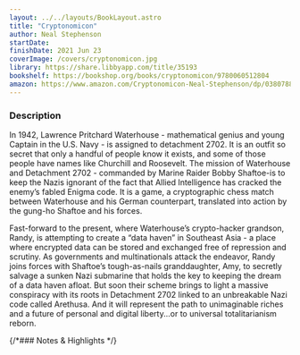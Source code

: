 ```yaml
---
layout: ../../layouts/BookLayout.astro
title: "Cryptonomicon"
author: Neal Stephenson
startDate:
finishDate: 2021 Jun 23
coverImage: /covers/cryptonomicon.jpg
library: https://share.libbyapp.com/title/35193
bookshelf: https://bookshop.org/books/cryptonomicon/9780060512804
amazon: https://www.amazon.com/Cryptonomicon-Neal-Stephenson/dp/0380788624/
---
```


<ReadingTime
  startDate  = {frontmatter.startDate}
  finishDate = {frontmatter.finishDate}
/>

### Description
In 1942, Lawrence Pritchard Waterhouse - mathematical genius and young Captain in the U.S. Navy - is assigned to detachment 2702. It is an outfit so secret that only a handful of people know it exists, and some of those people have names like Churchill and Roosevelt. The mission of Waterhouse and Detachment 2702 - commanded by Marine Raider Bobby Shaftoe-is to keep the Nazis ignorant of the fact that Allied Intelligence has cracked the enemy’s fabled Enigma code. It is a game, a cryptographic chess match between Waterhouse and his German counterpart, translated into action by the gung-ho Shaftoe and his forces.

Fast-forward to the present, where Waterhouse’s crypto-hacker grandson, Randy, is attempting to create a “data haven” in Southeast Asia - a place where encrypted data can be stored and exchanged free of repression and scrutiny. As governments and multinationals attack the endeavor, Randy joins forces with Shaftoe’s tough-as-nails granddaughter, Amy, to secretly salvage a sunken Nazi submarine that holds the key to keeping the dream of a data haven afloat. But soon their scheme brings to light a massive conspiracy with its roots in Detachment 2702 linked to an unbreakable Nazi code called Arethusa. And it will represent the path to unimaginable riches and a future of personal and digital liberty...or to universal totalitarianism reborn.

{/*### Notes & Highlights */}

<Fragment slot="buy">
  <BuyBook
    library   = {frontmatter.library}
    bookshelf = {frontmatter.bookshelf}
    amazon    = {frontmatter.amazon}
  />
</Fragment>
